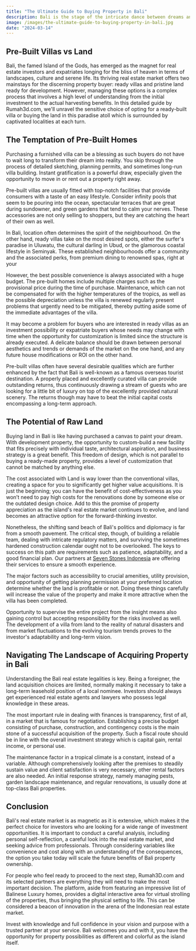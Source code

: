 ```yaml
---
title: "The Ultimate Guide to Buying Property in Bali"
description: Bali is the stage of the intricate dance between dreams and investments where reality intersects with paradise. In Bali, investment hotspots are not just physical locations; they are stories waiting to be told by investors who want profits and a piece of paradise.
image: /images/the-ultimate-guide-to-buying-property-in-bali.jpg
date: "2024-03-14"
---
```


## Pre-Built Villas vs Land

Bali, the famed Island of the Gods, has emerged as the magnet for real estate investors and expatriates longing for the bliss of heaven in terms of landscapes, culture and serene life. Its thriving real estate market offers two mainstays for the discerning property buyer: ready villas and pristine land ready for development. However, managing these options is a complex process that involves a high level of understanding from the initial investment to the actual harvesting benefits. In this detailed guide by Rumah3d.com, we'll unravel the sensitive choice of opting for a ready-built villa or buying the land in this paradise atoll which is surrounded by captivated localities at each turn.


## The Temptation of Pre-Built Homes

Purchasing a furnished villa can be a blessing as such buyers do not have to wait long to transform their dream into reality. You skip through the process of detailed sketching, planning permits, and sometimes long-run villa building. Instant gratification is a powerful draw, especially given the opportunity to move in or rent out a property right away.

Pre-built villas are usually fitted with top-notch facilities that provide consumers with a taste of an easy lifestyle. Consider infinity pools that seem to be pouring into the ocean, spectacular terraces that are great during sundowner, and green gardens that tend to calm your nerves. These accessories are not only selling to shoppers, but they are catching the heart of their own as well.

In Bali, location often determines the spirit of the neighbourhood. On the other hand, ready villas take on the most desired spots, either the surfer's paradise in Uluwatu, the cultural darling in Ubud, or the glamorous coastal lifestyle in Seminyak. These established neighbourhoods offer a community and the associated perks, from premium dining to renowned spas, right at your

However, the best possible convenience is always associated with a huge budget. The pre-built homes include multiple charges such as the provisional price during the time of purchase. Maintenance, which can not be compensated for with the higher temperatures of the tropics, as well as the possible depreciation unless the villa is renewed regularly present problems that urgently need to be mitigated, thereby putting aside some of the immediate advantages of the villa.

It may become a problem for buyers who are interested in ready villas as an investment possibility or expatriate buyers whose needs may change with time when the opportunity for customization is limited since the structure is already executed. A delicate balance should be drawn between personal aesthetics and trends or demands of the market on the one hand, and any future house modifications or ROI on the other hand.

Pre-built villas often have several desirable qualities which are further enhanced by the fact that Bali is well-known as a famous overseas tourist destination. A properly placed and excellently curated villa can provide outstanding returns, thus continuously drawing a stream of guests who are looking for a little bit of luxury on top of the excellently provided natural scenery. The returns though may have to beat the initial capital costs encompassing a long-term approach.


## The Potential of Raw Land

Buying land in Bali is like having purchased a canvas to paint your dream. With development property, the opportunity to custom-build a new facility that fits precisely with individual taste, architectural aspiration, and business strategy is a great benefit. This freedom of design, which is not parallel to buying a ready-made property, provides a level of customization that cannot be matched by anything else.

The cost associated with Land is way lower than the conventional villas, creating a space for you to significantly get higher value acquisitions. It is just the beginning; you can have the benefit of cost-effectiveness as you won’t need to pay high costs for the renovations done by someone else or the outdated design choice. Add to this the promise of property appreciation as the island's real estate market continues to evolve, and land becomes an attractive option for the forward-thinking investor.

Nonetheless, the shifting sand beach of Bali's politics and diplomacy is far from a smooth pavement. The critical step, though, of building a reliable team, dealing with intricate regulatory matters, and surviving the sometimes hardened construction calendar ought not to be overlooked. The keys to success on this path are requirements such as patience, adaptability, and a good financial plan. Our partners at [Seven Stones Indonesia](https://rumah3d.com/agencies/seven-stones-indonesia) are offering their services to ensure a smooth experience.

The major factors such as accessibility to crucial amenities, utility provision, and opportunity of getting planning permission at your preferred location determine whether the land is profitable or not. Doing these things carefully will increase the value of the property and make it more attractive when the villa has been completed.

Opportunity to supervise the entire project from the insight means also gaining control but accepting responsibility for the risks involved as well. The development of a villa from land to the reality of natural disasters and from market fluctuations to the evolving tourism trends proves to the investor's adaptability and long-term vision.


## Navigating The Landscape of Acquiring Property in Bali

Understanding the Bali real estate legalities is key. Being a foreigner, the land acquisition choices are limited, normally making it necessary to take a long-term leasehold position of a local nominee. Investors should always get experienced real estate agents and lawyers who possess legal knowledge in these areas.

The most important rule in dealing with finances is transparency, first of all, in a market that is famous for negotiation. Establishing a precise budget consisting of purchase, construction, and contingency costs is the main stone of a successful acquisition of the property. Such a fiscal route should be in line with the overall investment strategy which is capital gain, rental income, or personal use.

The maintenance factor in a tropical climate is a constant, instead of a variable. Although comprehensively looking after the premises to steadily sustain value and client satisfaction is very necessary, other rental factors are also needed. An initial response strategy, namely managing pests, garden landscape maintenance, and regular renovations, is usually done at top-class Bali properties.


## Conclusion

Bali's real estate market is as magnetic as it is extensive, which makes it the perfect choice for investors who are looking for a wide range of investment opportunities. It is important to conduct a careful analysis, including personal self-reflection, a careful look into the real estate market, and seeking advice from professionals. Through considering variables like convenience and cost along with an understanding of the consequences, the option you take today will scale the future benefits of Bali property ownership.

For people who feel ready to proceed to the next step, Rumah3D.com and its selected partners are everything they will need to make the most important decision. The platform, aside from featuring an impressive list of Balinese Luxury homes, provides a digital interactive area for virtual strolling of the properties, thus bringing the physical setting to life. This can be considered a beacon of innovation in the arena of the Indonesian real estate market.

Invest with knowledge and full confidence in your vision and purpose with a trusted partner at your service. Bali welcomes you and with it, you have the opportunity for property possibilities as different and colorful as the island itself.
